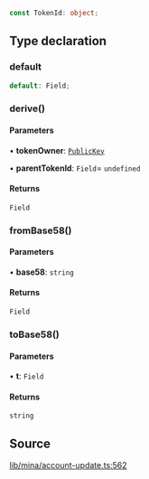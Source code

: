 ```ts
const TokenId: object;
```

## Type declaration

### default

```ts
default: Field;
```

### derive()

#### Parameters

• **tokenOwner**: [`PublicKey`](../classes/PublicKey.mdx)

• **parentTokenId**: `Field`= `undefined`

#### Returns

`Field`

### fromBase58()

#### Parameters

• **base58**: `string`

#### Returns

`Field`

### toBase58()

#### Parameters

• **t**: `Field`

#### Returns

`string`

## Source

[lib/mina/account-update.ts:562](https://github.com/o1-labs/o1js/blob/000b9835d52eede806be269b958c57000ff32f72/src/lib/mina/account-update.ts#L562)

